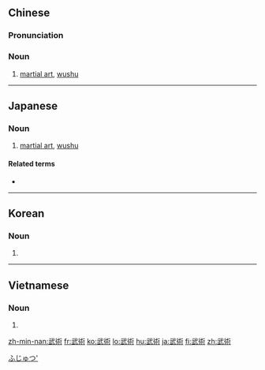 {{also|武术}}
==Chinese==
{{zh-forms|s=武术}}

===Pronunciation===
{{zh-pron
|m=wǔshù
|ma=Zh-wushù.ogg
|c=mou5 seot6
|h=pfs=vú-su̍t
|mn=bú-su̍t
|mn-t=bhu2 sug8
|w=3vu zeq
|cat=n
}}

===Noun===
{{zh-noun}}

# [[martial art]], [[wushu]]

{{zh-cat|Martial arts|Elementary}}

----

==Japanese==
{{ja-kanjitab|ぶ|じゅつ|yomi=on}}

===Noun===
{{ja-noun|ぶじゅつ}}

# [[martial art]], [[wushu]]

====Related terms====
* {{ja-r|武道|ぶどう}}

[[Category:ja:Martial arts|ふじゅつ']]

----

==Korean==
{{ko-hanjatab}}

===Noun===
{{ko-noun|hj|hangeul=무술}}

# {{hanja form of|무술|[[martial art]], [[wushu]]}}

----

==Vietnamese==
{{vi-hantutab}}

===Noun===
{{vi-hantu|pos=noun}}

# {{han tu form of|[[võ thuật]], [[vũ thuật]]|[[martial art]], [[wushu]]}}

[[zh-min-nan:武術]]
[[fr:武術]]
[[ko:武術]]
[[lo:武術]]
[[hu:武術]]
[[ja:武術]]
[[fi:武術]]
[[zh:武術]]